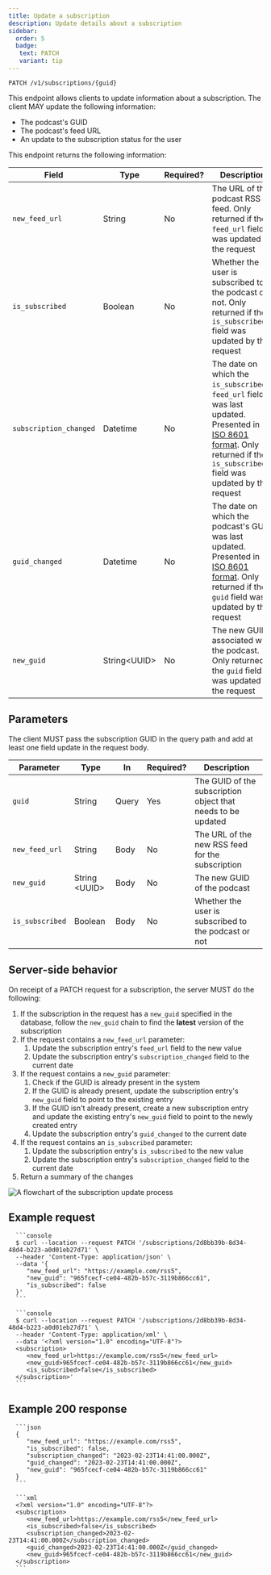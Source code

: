 ```yaml
---
title: Update a subscription
description: Update details about a subscription
sidebar:
  order: 5
  badge:
   text: PATCH
   variant: tip
---
```



<CoreAction />

```http title="Endpoint"
PATCH /v1/subscriptions/{guid}
```

This endpoint allows clients to update information about a subscription. The client MAY update the following information:

- The podcast's GUID
- The podcast's feed URL
- An update to the subscription status for the user

This endpoint returns the following information:

| Field                  | Type           | Required? | Description                                                                                                                                                                      |
| ---------------------- | -------------- | --------- | -------------------------------------------------------------------------------------------------------------------------------------------------------------------------------- |
| `new_feed_url`         | String         | No        | The URL of the podcast RSS feed. Only returned if the `feed_url` field was updated by the request                                                                                |
| `is_subscribed`        | Boolean        | No        | Whether the user is subscribed to the podcast or not. Only returned if the `is_subscribed` field was updated by the request                                                      |
| `subscription_changed` | Datetime       | No        | The date on which the `is_subscribed`or `feed_url` field was last updated. Presented in [ISO 8601 format]. Only returned if the `is_subscribed` field was updated by the request |
| `guid_changed`         | Datetime       | No        | The date on which the podcast's GUID was last updated. Presented in [ISO 8601 format]. Only returned if the `guid` field was updated by the request                              |
| `new_guid`             | String\<UUID\> | No        | The new GUID associated with the podcast. Only returned if the `guid` field was updated by the request                                                                           |

## Parameters

The client MUST pass the subscription GUID in the query path and add at least one field update in the request body.

| Parameter       | Type            | In    | Required? | Description                                                  |
| --------------- | --------------- | ----- | --------- | ------------------------------------------------------------ |
| `guid`          | String          | Query | Yes       | The GUID of the subscription object that needs to be updated |
| `new_feed_url`  | String          | Body  | No        | The URL of the new RSS feed for the subscription             |
| `new_guid`      | String \<UUID\> | Body  | No        | The new GUID of the podcast                                  |
| `is_subscribed` | Boolean         | Body  | No        | Whether the user is subscribed to the podcast or not         |

## Server-side behavior

On receipt of a PATCH request for a subscription, the server MUST do the following:

1. If the subscription in the request has a `new_guid` specified in the database, follow the `new_guid` chain to find the **latest** version of the subscription
2. If the request contains a `new_feed_url` parameter:
   1. Update the subscription entry's `feed_url` field to the new value
   2. Update the subscription entry's `subscription_changed` field to the current date
3. If the request contains a `new_guid` parameter:
   1. Check if the GUID is already present in the system
   2. If the GUID is already present, update the subscription entry's `new_guid` field to point to the existing entry
   3. If the GUID isn't already present, create a new subscription entry and update the existing entry's `new_guid` field to point to the newly created entry
   4. Update the subscription entry's `guid_changed` to the current date
4. If the request contains an `is_subscribed` parameter:
   1. Update the subscription entry's `is_subscribed` to the new value
   2. Update the subscription entry's `subscription_changed` field to the current date
5. Return a summary of the changes

![A flowchart of the subscription update process](@assets/diagrams/subscriptions/update_subscription.png)

## Example request

<Tabs syncKey="accepts">
   <TabItem label="JSON">

      ```console
      $ curl --location --request PATCH '/subscriptions/2d8bb39b-8d34-48d4-b223-a0d01eb27d71' \
      --header 'Content-Type: application/json' \
      --data '{
         "new_feed_url": "https://example.com/rss5",
         "new_guid": "965fcecf-ce04-482b-b57c-3119b866cc61",
         "is_subscribed": false
      }'
      ```

   </TabItem>
   <TabItem label="XML">

      ```console
      $ curl --location --request PATCH '/subscriptions/2d8bb39b-8d34-48d4-b223-a0d01eb27d71' \
      --header 'Content-Type: application/xml' \
      --data '<?xml version="1.0" encoding="UTF-8"?>
      <subscription>
         <new_feed_url>https://example.com/rss5</new_feed_url>
         <new_guid>965fcecf-ce04-482b-b57c-3119b866cc61</new_guid>
         <is_subscribed>false</is_subscribed>
      </subscription>'
      ```

   </TabItem>
</Tabs>

## Example 200 response

<Tabs syncKey="accepts">
   <TabItem label="JSON">

      ```json
      {
         "new_feed_url": "https://example.com/rss5",
         "is_subscribed": false,
         "subscription_changed": "2023-02-23T14:41:00.000Z",
         "guid_changed": "2023-02-23T14:41:00.000Z",
         "new_guid": "965fcecf-ce04-482b-b57c-3119b866cc61"
      }
      ```

   </TabItem>
   <TabItem label="XML">

      ```xml
      <?xml version="1.0" encoding="UTF-8"?>
      <subscription>
         <new_feed_url>https://example.com/rss5</new_feed_url>
         <is_subscribed>false</is_subscribed>
         <subscription_changed>2023-02-23T14:41:00.000Z</subscription_changed>
         <guid_changed>2023-02-23T14:41:00.000Z</guid_changed>
         <new_guid>965fcecf-ce04-482b-b57c-3119b866cc61</new_guid>
      </subscription>
      ```

   </TabItem>
</Tabs>

[ISO 8601 format]: https://www.iso.org/iso-8601-date-and-time-format.html
